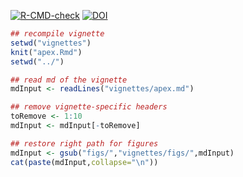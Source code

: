 [![R-CMD-check](https://github.com/thibautjombart/apex/workflows/R-CMD-check/badge.svg)](https://github.com/thibautjombart/apex/actions)
[![DOI](https://zenodo.org/badge/11430/thibautjombart/apex.svg)](http://dx.doi.org/10.5281/zenodo.16822)



```r
## recompile vignette
setwd("vignettes")
knit("apex.Rmd")
setwd("../")
```

```r
## read md of the vignette
mdInput <- readLines("vignettes/apex.md")

## remove vignette-specific headers
toRemove <- 1:10
mdInput <- mdInput[-toRemove]

## restore right path for figures
mdInput <- gsub("figs/","vignettes/figs/",mdInput)
cat(paste(mdInput,collapse="\n"))
```

